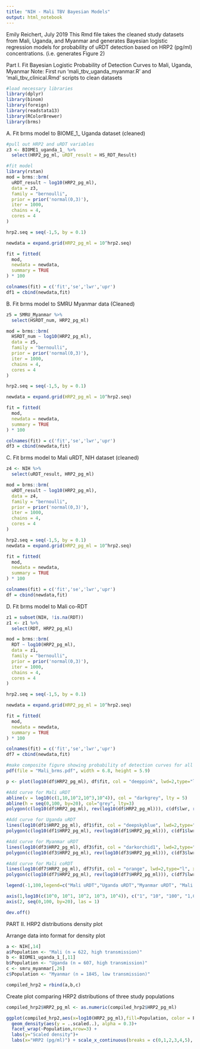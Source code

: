 ```yaml
---
title: "NIH - Mali TBV Bayesian Models"
output: html_notebook
---
```


Emily Reichert, July 2019
This Rmd file takes the cleaned study datasets from Mali, Uganda, and Myanmar and generates Bayesian logistic regression models for probability of uRDT detection based on HRP2 (pg/ml) concentrations. (i.e. generates Figure 2)

Part I. Fit Bayesian Logistic Probability of Detection Curves to Mali, Uganda, Myanmar
Note: First run 'mali_tbv_uganda_myanmar.R' and 'mali_tbv_clinical.Rmd' scripts to clean datasets 

```r
#load necessary libraries
library(dplyr)
library(binom)
library(foreign)
library(readstata13)
library(RColorBrewer)
library(brms)
```

A. Fit brms model to BIOME_1_ Uganda dataset (cleaned)
```r
#pull out HRP2 and uRDT variables
z3 <- BIOME1_uganda_1_ %>%
  select(HRP2_pg_ml, uRDT_result = HS_RDT_Result)

#fit model
library(rstan)
mod = brms::brm(
  uRDT_result ~ log10(HRP2_pg_ml),
  data = z3,
  family = "bernoulli",
  prior = prior('normal(0,3)'),
  iter = 1000,
  chains = 4,
  cores = 4
)
```

```r
hrp2.seq = seq(-1,5, by = 0.1)

newdata = expand.grid(HRP2_pg_ml = 10^hrp2.seq)

fit = fitted(
  mod,
  newdata = newdata,
  summary = TRUE
) * 100

colnames(fit) = c('fit','se','lwr','upr')
df1 = cbind(newdata,fit)
```

B. Fit brms model to SMRU Myanmar data (Cleaned)
```r
z5 = SMRU_Myanmar %>%
  select(HSRDT_num, HRP2_pg_ml)

mod = brms::brm(
  HSRDT_num ~ log10(HRP2_pg_ml),
  data = z5,
  family = "bernoulli",
  prior = prior('normal(0,3)'),
  iter = 1000,
  chains = 4,
  cores = 4
)
```

```r
hrp2.seq = seq(-1,5, by = 0.1)

newdata = expand.grid(HRP2_pg_ml = 10^hrp2.seq)

fit = fitted(
  mod,
  newdata = newdata,
  summary = TRUE
) * 100

colnames(fit) = c('fit','se','lwr','upr')
df3 = cbind(newdata,fit)
```

C. Fit brms model to Mali uRDT, NIH dataset (cleaned)
```r
z4 <- NIH %>%
  select(uRDT_result, HRP2_pg_ml)

mod = brms::brm(
  uRDT_result ~ log10(HRP2_pg_ml),
  data = z4,
  family = "bernoulli",
  prior = prior('normal(0,3)'),
  iter = 1000,
  chains = 4,
  cores = 4
)
```

```r
hrp2.seq = seq(-1,5, by = 0.1)
newdata = expand.grid(HRP2_pg_ml = 10^hrp2.seq)

fit = fitted(
  mod,
  newdata = newdata,
  summary = TRUE
) * 100

colnames(fit) = c('fit','se','lwr','upr')
df = cbind(newdata,fit)
```

D. Fit brms model to Mali co-RDT
```r
z1 = subset(NIH, !is.na(RDT))
z1 <- z1 %>%
  select(RDT, HRP2_pg_ml)

mod = brms::brm(
  RDT ~ log10(HRP2_pg_ml),
  data = z1,
  family = "bernoulli",
  prior = prior('normal(0,3)'),
  iter = 1000,
  chains = 4,
  cores = 4
)
```

```r
hrp2.seq = seq(-1,5, by = 0.1)

newdata = expand.grid(HRP2_pg_ml = 10^hrp2.seq)

fit = fitted(
  mod,
  newdata = newdata,
  summary = TRUE
) * 100

colnames(fit) = c('fit','se','lwr','upr')
df7 = cbind(newdata,fit)
```


```r
#make composite figure showing probability of detection curves for all study cohorts
pdf(file = "Mali_brms.pdf", width = 6.8, height = 5.9)

p <- plot(log10(df$HRP2_pg_ml), df$fit, col = "deeppink", lwd=2,type="l", xaxt = "n", yaxt = "n", ylab = "Probability of Detection by RDT (%)", xlab = expression(paste("HRP2 pg/ml")), xlim = c(-1,5), ylim = c(0,100))

#Add curve for Mali uRDT
abline(v = log10(c(1,10,10^2,10^3,10^4)), col = "darkgrey", lty = 5)
abline(h = seq(0,100, by=20), col="grey", lty=3)
polygon(c(log10(df$HRP2_pg_ml), rev(log10(df$HRP2_pg_ml))), c(df$lwr, rev(df$upr)), col=adjustcolor("deeppink", 0.3), border = NA)

#Add curve for Uganda uRDT
lines(log10(df1$HRP2_pg_ml), df1$fit, col = "deepskyblue", lwd=2,type="l", xaxt = "n", yaxt = "n", xlim = c(-1,6), ylim = c(0,100))
polygon(c(log10(df1$HRP2_pg_ml), rev(log10(df1$HRP2_pg_ml))), c(df1$lwr, rev(df1$upr)), col=adjustcolor("deepskyblue", 0.3), border = NA)

#Add curve for Myanmar uRDT
lines(log10(df3$HRP2_pg_ml), df3$fit, col = "darkorchid1", lwd=2,type="l", xaxt = "n", yaxt = "n", xlim = c(-1,6), ylim = c(0,100))
polygon(c(log10(df3$HRP2_pg_ml), rev(log10(df3$HRP2_pg_ml))), c(df3$lwr, rev(df3$upr)), col=adjustcolor("darkorchid1", 0.3), border = NA)

#Add curve for Mali coRDT
lines(log10(df7$HRP2_pg_ml), df7$fit, col = "orange", lwd=2,type="l", xaxt = "n", yaxt = "n", xlim = c(-1,6), ylim = c(0,100))
polygon(c(log10(df7$HRP2_pg_ml), rev(log10(df7$HRP2_pg_ml))), c(df7$lwr, rev(df7$upr)), col=adjustcolor("orange", 0.3), border = NA)

legend(-1,100,legend=c("Mali uRDT","Uganda uRDT","Myanmar uRDT", "Mali co-RDT"), col=c("deeppink","deepskyblue","darkorchid1", "orange"), lty = c(1,1,1), ncol=1)

axis(1,log10(c(10^0, 10^1, 10^2, 10^3, 10^4)), c("1", "10", "100", "1,000", "10,000"))
axis(2, seq(0,100, by=20), las = 1)

dev.off()
```


PART II. HRP2 distributions density plot

Arrange data into format for density plot
```r
a <- NIH[,14]
a$Population <- "Mali (n = 622, high transmission)"
b <- BIOME1_uganda_1_[,11]
b$Population <- "Uganda (n = 607, high transmission)"
c <- smru_myanmar[,26]
c$Population <- "Myanmar (n = 1845, low transmission)"

compiled_hrp2 = rbind(a,b,c)
```

Create plot comparing HRP2 distributions of three study populations
```r
compiled_hrp2$HRP2_pg_ml <- as.numeric(compiled_hrp2$HRP2_pg_ml)

ggplot(compiled_hrp2,aes(x=log10(HRP2_pg_ml),fill=Population, color = Population)) +
  geom_density(aes(y = ..scaled..), alpha = 0.3)+
  facet_wrap(~Population,nrow=3) +
  labs(y="Scaled density")+
  labs(x="HRP2 (pg/ml)") + scale_x_continuous(breaks = c(0,1,2,3,4,5), labels = c(10^seq(0,5))) + scale_fill_manual(values = c("deeppink", "darkorchid1", "deepskyblue")) + scale_color_manual(values = c("deeppink", "darkorchid1", "deepskyblue")) + theme(legend.position = "none", text = element_text(size = 14))
```

